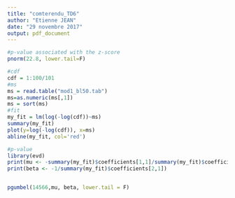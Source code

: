 ```yaml
---
title: "comterendu_TD6"
author: "Etienne JEAN"
date: "29 novembre 2017"
output: pdf_document
---
```


######################################################################

```r
#p-value associated with the z-score
pnorm(22.8, lower.tail=F)
```




```r
#cdf
cdf = 1:100/101
#ms
ms = read.table("mod1_bl50.tab")
ms=as.numeric(ms[,1])
ms = sort(ms)
#fit
my_fit = lm(log(-log(cdf))~ms)
summary(my_fit)
plot(y=log(-log(cdf)), x=ms)
abline(my_fit, col='red')
```


```r
#p-value
library(evd)
print(mu <- -summary(my_fit)$coefficients[1,1]/summary(my_fit)$coefficients[2,1])
print(beta <- -1/summary(my_fit)$coefficients[2,1])


pgumbel(14566,mu, beta, lower.tail = F)
```



















